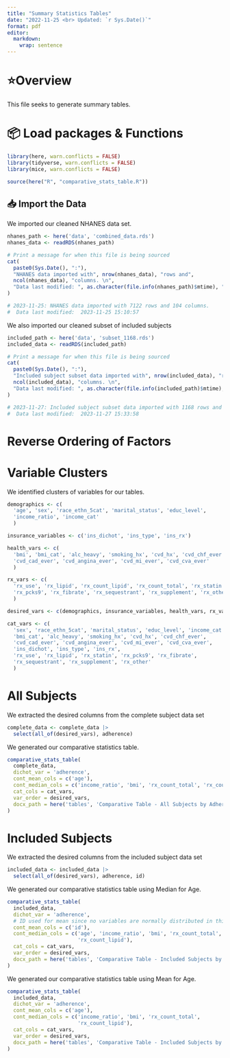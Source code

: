```yaml
---
title: "Summary Statistics Tables"
date: "2022-11-25 <br> Updated: `r Sys.Date()`"
format: pdf
editor: 
  markdown: 
    wrap: sentence
---
```


# ⭐️Overview

This file seeks to generate summary tables.

# 📦 Load packages & Functions

```r
library(here, warn.conflicts = FALSE)
library(tidyverse, warn.conflicts = FALSE)
library(mice, warn.conflicts = FALSE)
```

```r
source(here("R", "comparative_stats_table.R"))
```

## 📥 Import the Data

We imported our cleaned NHANES data set.

```r
nhanes_path <- here('data', 'combined_data.rds')
nhanes_data <- readRDS(nhanes_path)

# Print a message for when this file is being sourced
cat(
  paste0(Sys.Date(), ":"),
  "NHANES data imported with", nrow(nhanes_data), "rows and", 
  ncol(nhanes_data), "columns. \n",
  "Data last modified: ", as.character(file.info(nhanes_path)$mtime), "\n"
)

# 2023-11-25: NHANES data imported with 7122 rows and 104 columns. 
#  Data last modified:  2023-11-25 15:10:57 
```

We also imported our cleaned subset of included subjects

```r
included_path <- here('data', 'subset_1168.rds')
included_data <- readRDS(included_path)

# Print a message for when this file is being sourced
cat(
  paste0(Sys.Date(), ":"),
  "Included subject subset data imported with", nrow(included_data), "rows and", 
  ncol(included_data), "columns. \n",
  "Data last modified: ", as.character(file.info(included_path)$mtime), "\n"
)

# 2023-11-27: Included subject subset data imported with 1168 rows and 104 columns. 
#  Data last modified:  2023-11-27 15:33:58 
```

# Reverse Ordering of Factors

# Variable Clusters

We identified clusters of variables for our tables.

```r
demographics <- c(
  'age', 'sex', 'race_ethn_5cat', 'marital_status', 'educ_level', 
  'income_ratio', 'income_cat'
  )

insurance_variables <- c('ins_dichot', 'ins_type', 'ins_rx')

health_vars <- c(
  'bmi', 'bmi_cat', 'alc_heavy', 'smoking_hx', 'cvd_hx', 'cvd_chf_ever', 
  'cvd_cad_ever', 'cvd_angina_ever', 'cvd_mi_ever', 'cvd_cva_ever'
  )

rx_vars <- c(
  'rx_use', 'rx_lipid', 'rx_count_lipid', 'rx_count_total', 'rx_statin', 
  'rx_pcks9', 'rx_fibrate', 'rx_sequestrant', 'rx_supplement', 'rx_other'
  )

desired_vars <- c(demographics, insurance_variables, health_vars, rx_vars)

cat_vars <- c(
  'sex', 'race_ethn_5cat', 'marital_status', 'educ_level', 'income_cat',
  'bmi_cat', 'alc_heavy', 'smoking_hx', 'cvd_hx', 'cvd_chf_ever', 
  'cvd_cad_ever', 'cvd_angina_ever', 'cvd_mi_ever', 'cvd_cva_ever',
  'ins_dichot', 'ins_type', 'ins_rx',
  'rx_use', 'rx_lipid', 'rx_statin', 'rx_pcks9', 'rx_fibrate', 
  'rx_sequestrant', 'rx_supplement', 'rx_other'
  )
```

# All Subjects

We extracted the desired columns from the complete subject data set

```r
complete_data <- complete_data |>
  select(all_of(desired_vars), adherence)
```

We generated our comparative statistics table. 

```r
comparative_stats_table(
  complete_data,
  dichot_var = 'adherence',
  cont_mean_cols = c('age'),
  cont_median_cols = c('income_ratio', 'bmi', 'rx_count_total', 'rx_count_lipid'),
  cat_cols = cat_vars,
  var_order = desired_vars,
  docx_path = here('tables', 'Comparative Table - All Subjects by Adherence.docx')
)
```

# Included Subjects

We extracted the desired columns from the included subject data set

```r
included_data <- included_data |>
  select(all_of(desired_vars), adherence, id)
```

We generated our comparative statistics table using Median for Age.

```r
comparative_stats_table(
  included_data,
  dichot_var = 'adherence',
  # ID used for mean since no variables are normally distributed in this case.
  cont_mean_cols = c('id'),
  cont_median_cols = c('age', 'income_ratio', 'bmi', 'rx_count_total', 
                       'rx_count_lipid'),
  cat_cols = cat_vars,
  var_order = desired_vars,
  docx_path = here('tables', 'Comparative Table - Included Subjects by Adherence - Age Median.docx')
)
```

We generated our comparative statistics table using Mean for Age.

```r
comparative_stats_table(
  included_data,
  dichot_var = 'adherence',
  cont_mean_cols = c('age'),
  cont_median_cols = c('income_ratio', 'bmi', 'rx_count_total', 
                       'rx_count_lipid'),
  cat_cols = cat_vars,
  var_order = desired_vars,
  docx_path = here('tables', 'Comparative Table - Included Subjects by Adherence - Age Mean.docx')
)
```

